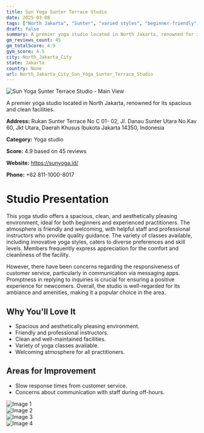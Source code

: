 ```yaml
---
title: Sun Yoga Sunter Terrace Studio
date: 2025-03-08
tags: ["North Jakarta", "Sunter", "varied styles", "beginner-friendly", "comfortable", "clean", "North Jakarta City"]  
draft: false
summary: A premier yoga studio located in North Jakarta, renowned for its spacious and clean facilities.
gm_reviews_count: 45
gm_totalScore: 4.9
gym_score: 4.5
city: North_Jakarta_City
state: Jakarta
country: None
url: North_Jakarta_City_Sun_Yoga_Sunter_Terrace_Studio
---
```


<div className="aspect-[16/9] relative my-8">
  <img 
    src="https://lh5.googleusercontent.com/p/AF1QipN7iOavEu2s4Iy42PCg1ZtnBWAKbR9e2bydox_1=w1920-h1080-k-no"
    alt="Sun Yoga Sunter Terrace Studio - Main View"
    className="object-cover absolute inset-0 w-full h-full rounded-lg"
  />
</div>

A premier yoga studio located in North Jakarta, renowned for its spacious and clean facilities.

**Address:** Rukan Sunter Terrace No C 01- 02, Jl. Danau Sunter Utara No.Kav 60, Jkt Utara, Daerah Khusus Ibukota Jakarta 14350, Indonesia

**Category:** Yoga studio

**Score:** 4.9 based on 45 reviews

**Website:** https://sunyoga.id/

**Phone:** +62 811-1000-8017

# Studio Presentation

This yoga studio offers a spacious, clean, and aesthetically pleasing environment, ideal for both beginners and experienced practitioners. The atmosphere is friendly and welcoming, with helpful staff and professional instructors who provide quality guidance. The variety of classes available, including innovative yoga styles, caters to diverse preferences and skill levels. Members frequently express appreciation for the comfort and cleanliness of the facility.

However, there have been concerns regarding the responsiveness of customer service, particularly in communication via messaging apps. Promptness in replying to inquiries is crucial for ensuring a positive experience for newcomers. Overall, the studio is well-regarded for its ambiance and amenities, making it a popular choice in the area.

## Why You'll Love It

- Spacious and aesthetically pleasing environment.
- Friendly and professional instructors.
- Clean and well-maintained facilities.
- Variety of yoga classes available.
- Welcoming atmosphere for all practitioners.

## Areas for Improvement

- Slow response times from customer service.
- Concerns about communication with staff during off-hours.

<div className="grid grid-cols-1 xl:grid-cols-2 gap-4 my-8">
<div className="aspect-[4/3] relative"><img src="https://lh5.googleusercontent.com/p/AF1QipOm3owx26ddyaMMxtOlZ79YOYMgG36GLYqccrg6=w1920-h1080-k-no" alt="Image 1" className="object-cover absolute inset-0 w-full h-full rounded-lg" /></div>
<div className="aspect-[4/3] relative"><img src="https://lh5.googleusercontent.com/p/AF1QipNth-GmFO45pZxxJgBqyELcvjk6tZNSj0m2_28W=w1920-h1080-k-no" alt="Image 2" className="object-cover absolute inset-0 w-full h-full rounded-lg" /></div>
<div className="aspect-[4/3] relative"><img src="https://lh5.googleusercontent.com/p/AF1QipNVFApqDEWDoA8kYLElj3GpfXntdDEmI-2yVDoI=w1920-h1080-k-no" alt="Image 3" className="object-cover absolute inset-0 w-full h-full rounded-lg" /></div>
<div className="aspect-[4/3] relative"><img src="https://lh5.googleusercontent.com/p/AF1QipOvk2Q2GgUHuniEKrYIBL_oASTUqA3AWEwYiqRu=w1920-h1080-k-no" alt="Image 4" className="object-cover absolute inset-0 w-full h-full rounded-lg" /></div>
</div>